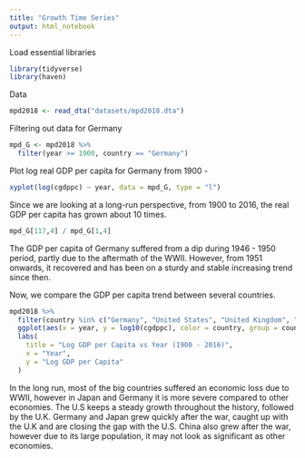```yaml
---
title: "Growth Time Series"
output: html_notebook
---
```

Load essential libraries
```r
library(tidyverse)
library(haven)
```
Data
```r
mpd2018 <- read_dta("datasets/mpd2018.dta")
```
Filtering out data for Germany
```r
mpd_G <- mpd2018 %>%
  filter(year >= 1900, country == "Germany")
```
Plot log real GDP per capita for Germany from 1900 -
```r
xyplot(log(cgdppc) ~ year, data = mpd_G, type = "l")
```
Since we are looking at a long-run perspective, from 1900 to 2016, the real GDP per capita has grown about 10 times.
```r
mpd_G[117,4] / mpd_G[1,4]
```
The GDP per capita of Germany suffered from a dip during 1946 - 1950 period, partly due to the aftermath of the WWII. However, from 1951 onwards, it recovered and has been on a sturdy and stable increasing trend since then.

Now, we compare the GDP per capita trend between several countries.
```r
mpd2018 %>%
  filter(country %in% c("Germany", "United States", "United Kingdom", "Japan", "China"), year >= 1900) %>%
  ggplot(aes(x = year, y = log10(cgdppc), color = country, group = country)) + geom_line() +
  labs(
    title = "Log GDP per Capita vs Year (1900 - 2016)",
    x = "Year",
    y = "Log GDP per Capita"
  )
```
In the long run, most of the big countries suffered an economic loss due to WWII, however in Japan and Germany it is more severe compared to other economies. The U.S keeps a steady growth throughout the history, followed by the U.K. Germany and Japan grew quickly after the war, caught up with the U.K and are closing the gap with the U.S. China also grew after the war, however due to its large population, it may not look as significant as other economies.
